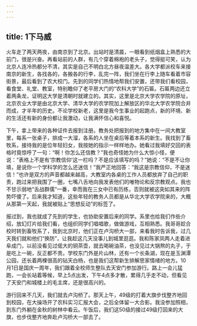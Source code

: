 ```yaml
---
---
---
```

title: 1下马威
---




火车走了两天两夜，由南京到了北京。出站时是清晨，一眼看到纸烟盒上熟悉的大前门，很是兴奋。再看站前的人群，有几个穿着棉袍的老头子，觉得挺可笑，认为北京人连冷热都分不清，其实是自己不明白北方昼夜温差大。各大学都派校车来接南京的新生，各找各的，各搬各的行李，乱完一阵，我们坐在行李上随车看着市容街景，最后看到了农大校门。先到的同学们热情地帮我们安置，还带我们看校园，看食堂、礼堂、教室，特别瞻仰了老平房大门的“农科大学”的石匾。石匾两边还立着两条龙，证明这大学是清朝时就建立的。其实，这里是北京大学农学院的原址，北京农业大学是由北京大学、清华大学的农学院加上解放区的华北大学农学院合并而成，才半年的历史。不论学校新老，这里是我今生事业的起跑点，新的环境、新的生活还有新的身份都让我激动，让我满怀信心和喜悦。

下午，拿上带来的各种证件去报到注册。教务处把报到的地方集中在一间大教室里，每系一张桌子，排成一大溜，各系的人坐在桌后等着本系的新生。我找到了畜牧系，接待我的是位年轻妇女，我按她的指示一样样地办。她看过我填好交回的表格时竟惊呼了一句：“啊！你怎么还信教？”我也奇怪她为什么大惊小怪，便说：“表格上不是有‘宗教信仰’这一栏吗？不是应该填写的吗？”她说：“不是不让你填，是说你一个学科学的怎么还迷信！”我严正地回答：“我这是宗教信仰，不是迷信！”也许是双方的声音都越来越高，大教室内各桌的工作人员都放弃了自己的职责，跑过来把我围了一圈，七嘴八舌地向我发表他们的唯物论和反宗教观点。我也不甘示弱地“舌战群儒”一番，幸而我在三女中已有历练，否则就被这突如其来的阵势吓傻了。后来我才知道，这些年轻的教务人员都是从华北大学农学院来的，大概从那第一天起，我就被贴上“思想反动”的标签了。

报过到，我也就成了先到的学生，也协助安置后来的同学。系里也给我们作些介绍，放幻灯片给我们看，也组织同学们唱唱歌，做做游戏，互相熟悉。我哥哥趁合校时转到畜牧系了，我到北京时，他们正在卢沟桥大一部，来看我时告诉我，过几天我们就和他们“换防”，让我趁这几天没事儿到城里逛逛。我和陈家凤两人走着进阜成门，以前没看见过偌大的铜茶壶，就去喝碗油茶，也没见过大锅熬的丸子，于是吃上一碗，反正都不贵。学校东门外是片山林，还有一个长条湖，现在是玉渊潭公园，还长着两棵很高的钻天白杨，也是我们这帮新生排解思家情绪的地方。10月1日是国庆一周年，我们跟着全校师生整队去天安门参加游行。路上一会儿猛跑，一会长站着等候，早上5点出发，下午4点多才散，累得几乎走不动，但看见了天安门和城楼上的毛主席，还是很高兴的。

游行回来不几天，我们就去卢沟桥了。那天上午，49级的打着大旗步伐整齐地回到校园，在大操场开了农科实习汇报大会，之后全体留一大合影。我没参加照相，到东门外躺在金秋的树林中看云。午饭后，我们这50级的接过49级打回来的大旗，也步伐整齐地奔赴卢沟桥大一部去了。
